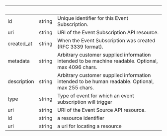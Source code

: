 
| &nbsp;      | &nbsp; | &nbsp;                                                                                             |
| ----------- | ------ | -------------------------------------------------------------------------------------------------- |
| id          | string | Unique identifier for this Event Subscription.                                                     |
| uri         | string | URI of the Event Subscription API resource.                                                        |
| created_at  | string | When the Event Subscription was created (RFC 3339 format).                                         |
| metadata    | string | Arbitrary customer supplied information intended to be machine readable. Optional, max 4096 chars. |
| description | string | Arbitrary customer supplied information intended to be human readable. Optional, max 255 chars.    |
| type        | string | Type of event for which an event subscription will trigger                                         |
| uri         | string | URI of the Event Source API resource.                                                              |
| id          | string | a resource identifier                                                                              |
| uri         | string | a uri for locating a resource                                                                      |
